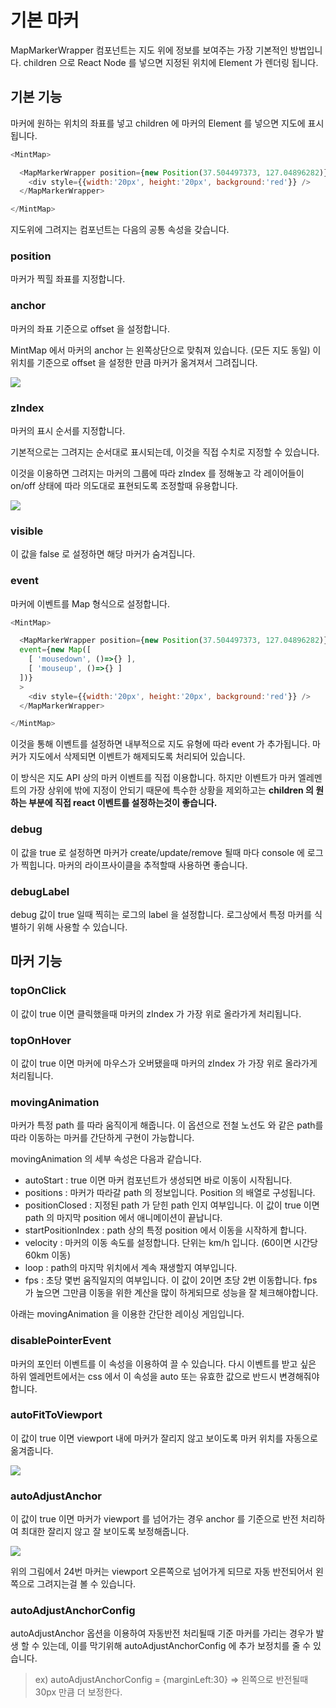 
# 기본 마커

MapMarkerWrapper 컴포넌트는 지도 위에 정보를 보여주는 가장 기본적인 방법입니다. 
children 으로 React Node 를 넣으면 지정된 위치에 Element 가 렌더링 됩니다.

## 기본 기능

마커에 원하는 위치의 좌표를 넣고 children 에 마커의 Element 를 넣으면 지도에 표시됩니다.

```javascript
<MintMap>

  <MapMarkerWrapper position={new Position(37.504497373, 127.04896282)}>
    <div style={{width:'20px', height:'20px', background:'red'}} />
  </MapMarkerWrapper>

</MintMap>
```

지도위에 그려지는 컴포넌트는 다음의 공통 속성을 갖습니다.

### position

마커가 찍힐 좌표를 지정합니다.

### anchor

마커의 좌표 기준으로 offset 을 설정합니다.

MintMap 에서 마커의 anchor 는 왼쪽상단으로 맞춰져 있습니다. (모든 지도 동일)
이 위치를 기준으로 offset 을 설정한 만큼 마커가 옮겨져서 그려집니다.

![](marker_anchor_offset.png)

### zIndex

마커의 표시 순서를 지정합니다. 

기본적으로는 그려지는 순서대로 표시되는데, 이것을 직접 수치로 지정할 수 있습니다.

이것을 이용하면 그려지는 마커의 그룹에 따라 zIndex 를 정해놓고 각 레이어들이 on/off 상태에 따라 의도대로 표현되도록 조정할때 유용합니다.

![](marker_zindex.png)

### visible

이 값을 false 로 설정하면 해당 마커가 숨겨집니다.

### event

마커에 이벤트를 Map 형식으로 설정합니다.

```javascript
<MintMap>

  <MapMarkerWrapper position={new Position(37.504497373, 127.04896282)}
  event={new Map([
    [ 'mousedown', ()=>{} ],
    [ 'mouseup', ()=>{} ]
  ])}
  >
    <div style={{width:'20px', height:'20px', background:'red'}} />
  </MapMarkerWrapper>

</MintMap>
```

이것을 통해 이벤트를 설정하면 내부적으로 지도 유형에 따라 event 가 추가됩니다.
마커가 지도에서 삭제되면 이벤트가 해제되도록 처리되어 있습니다.

이 방식은 지도 API 상의 마커 이벤트를 직접 이용합니다.
하지만 이벤트가 마커 엘레멘트의 가장 상위에 밖에 지정이 안되기 때문에
특수한 상황을 제외하고는 **children 의 원하는 부분에 직접 react 이벤트를 설정하는것이 좋습니다.**

### debug

이 값을 true 로 설정하면 마커가 create/update/remove 될때 마다 console 에 로그가 찍힙니다.
마커의 라이프사이클을 추적할때 사용하면 좋습니다.

### debugLabel

debug 값이 true 일때 찍히는 로그의 label 을 설정합니다. 로그상에서 특정 마커를 식별하기 위해 사용할 수 있습니다.

## 마커 기능

### topOnClick

이 값이 true 이면 클릭했을때 마커의 zIndex 가 가장 위로 올라가게 처리됩니다.

### topOnHover

이 값이 true 이면 마커에 마우스가 오버됐을때 마커의 zIndex 가 가장 위로 올라가게 처리됩니다.

### movingAnimation

마커가 특정 path 를 따라 움직이게 해줍니다.
이 옵션으로 전철 노선도 와 같은 path를 따라 이동하는 마커를 간단하게 구현이 가능합니다.

movingAnimation 의 세부 속성은 다음과 같습니다.

- autoStart : true 이면 마커 컴포넌트가 생성되면 바로 이동이 시작됩니다.
- positions : 마커가 따라갈 path 의 정보입니다.  Position 의 배열로 구성됩니다.
- positionClosed : 지정된 path 가 닫힌 path 인지 여부입니다. 이 값이 true 이면 path 의 마지막 position 에서 애니메이션이 끝납니다.
- startPositionIndex : path 상의 특정 position 에서 이동을 시작하게 합니다.
- velocity : 마커의 이동 속도를 설정합니다. 단위는 km/h 입니다. (60이면 시간당 60km 이동)
- loop : path의 마지막 위치에서 계속 재생할지 여부입니다.
- fps : 초당 몇번 움직일지의 여부입니다. 이 값이 2이면 초당 2번 이동합니다. fps 가 높으면 그만큼 이동을 위한 계산을 많이 하게되므로 성능을 잘 체크해야합니다.

아래는 movingAnimation 을 이용한 간단한 레이싱 게임입니다.

<MapRacing />

### disablePointerEvent

마커의 포인터 이벤트를 이 속성을 이용하여 끌 수 있습니다.  다시 이벤트를 받고 싶은 하위 엘레먼트에서는 css 에서 이 속성을 auto 또는 유효한 값으로 반드시 변경해줘야 합니다.

### autoFitToViewport

이 값이 true 이면 viewport 내에 마커가 잘리지 않고 보이도록 마커 위치를 자동으로 옮겨줍니다.

![](marker_autofit.png)

### autoAdjustAnchor

이 값이 true 이면 마커가 viewport 를 넘어가는 경우 anchor 를 기준으로 반전 처리하여 최대한 잘리지 않고 잘 보이도록 보정해줍니다.

![](marker_autoadjust.png)

위의 그림에서 24번 마커는 viewport 오른쪽으로 넘어가게 되므로 자동 반전되어서 왼쪽으로 그려지는걸 볼 수 있습니다.

### autoAdjustAnchorConfig

autoAdjustAnchor 옵션을 이용하여 자동반전 처리될때 기준 마커를 가리는 경우가 발생 할 수 있는데, 이를 막기위해 autoAdjustAnchorConfig 에 추가 보정치를 줄 수 있습니다.

> ex) autoAdjustAnchorConfig = {marginLeft:30} ⇒ 왼쪽으로 반전될때 30px 만큼 더 보정한다.